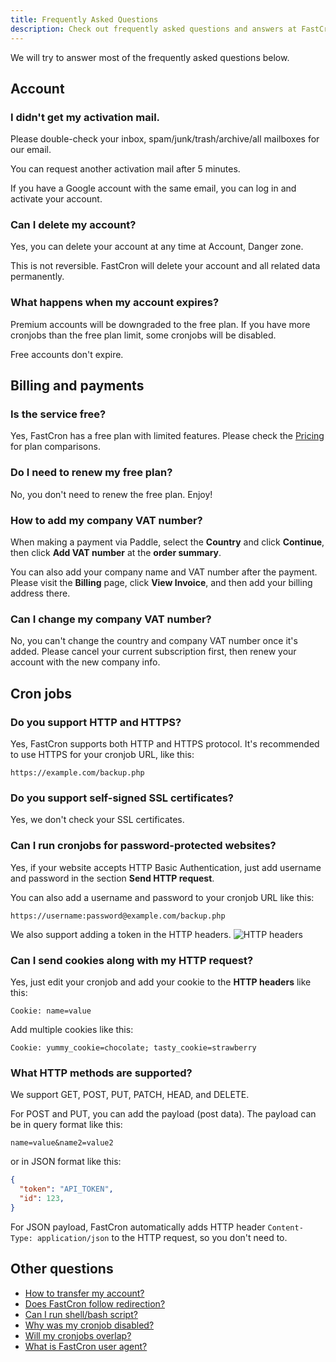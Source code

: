 ```yaml
---
title: Frequently Asked Questions
description: Check out frequently asked questions and answers at FastCron.
---
```


We will try to answer most of the frequently asked questions below.

## Account
### I didn't get my activation mail.
Please double-check your inbox, spam/junk/trash/archive/all mailboxes for our email.

You can request another activation mail after 5 minutes.

If you have a Google account with the same email, you can log in and activate your account.

### Can I delete my account?
Yes, you can delete your account at any time at Account, Danger zone.

This is not reversible. FastCron will delete your account and all related data permanently.


### What happens when my account expires?
Premium accounts will be downgraded to the free plan. If you have more cronjobs than the free plan limit, some cronjobs will be disabled.

Free accounts don't expire.

## Billing and payments
### Is the service free?
Yes, FastCron has a free plan with limited features. Please check the [Pricing](/pricing) for plan comparisons.

### Do I need to renew my free plan?
No, you don't need to renew the free plan. Enjoy!

### How to add my company VAT number?
When making a payment via Paddle, select the **Country** and click **Continue**,
then click **Add VAT number** at the **order summary**.

You can also add your company name and VAT number after the payment.
Please visit the **Billing** page, click **View Invoice**, and then add your billing address there.

### Can I change my company VAT number?
No, you can't change the country and company VAT number once it's added.
Please cancel your current subscription first, then renew your account with the new company info.

## Cron jobs

### Do you support HTTP and HTTPS?
Yes, FastCron supports both HTTP and HTTPS protocol.
It's recommended to use HTTPS for your cronjob URL, like this:
```
https://example.com/backup.php
```

### Do you support self-signed SSL certificates?
Yes, we don't check your SSL certificates.

### Can I run cronjobs for password-protected websites?
Yes, if your website accepts HTTP Basic Authentication, just add username and password in the section **Send HTTP request**.

You can also add a username and password to your cronjob URL like this:
```
https://username:password@example.com/backup.php
```

We also support adding a token in the HTTP headers.
![HTTP headers](/screenshots/user-agent.png)

### Can I send cookies along with my HTTP request?
Yes, just edit your cronjob and add your cookie to the **HTTP headers** like this:
```
Cookie: name=value
```
Add multiple cookies like this:
```
Cookie: yummy_cookie=chocolate; tasty_cookie=strawberry
```

### What HTTP methods are supported?
We support GET, POST, PUT, PATCH, HEAD, and DELETE.

For POST and PUT, you can add the payload (post data).
The payload can be in query format like this:
```
name=value&name2=value2
```
or in JSON format like this:
```json
{
  "token": "API_TOKEN",
  "id": 123,
}
```

For JSON payload, FastCron automatically adds HTTP header
`Content-Type: application/json`
to the HTTP request, so you don't need to.

## Other questions
- [How to transfer my account?](/questions/how-to-transfer-account)
- [Does FastCron follow redirection?](/questions/will-fastcron-follow-redirections)
- [Can I run shell/bash script?](/questions/can-i-run-shell-bash-script)
- [Why was my cronjob disabled?](/questions/why-cronjob-disabled-failures)
- [Will my cronjobs overlap?](/questions/will-cronjobs-overlap)
- [What is FastCron user agent?](/questions/fastcron-user-agent)